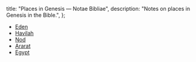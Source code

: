   title: "Places in Genesis — Notae Bibliae",
  description: "Notes on places in Genesis in the Bible.",
};

<Initial text="Places in Genesis"/>

* [Eden](/places/old-testament/genesis/eden)
* [Havilah](/places/old-testament/genesis/havilah)
* [Nod](/places/old-testament/genesis/nod)
* [Ararat](/places/old-testament/genesis/ararat)
* [Egypt](/places/old-testament/genesis/egypt)
